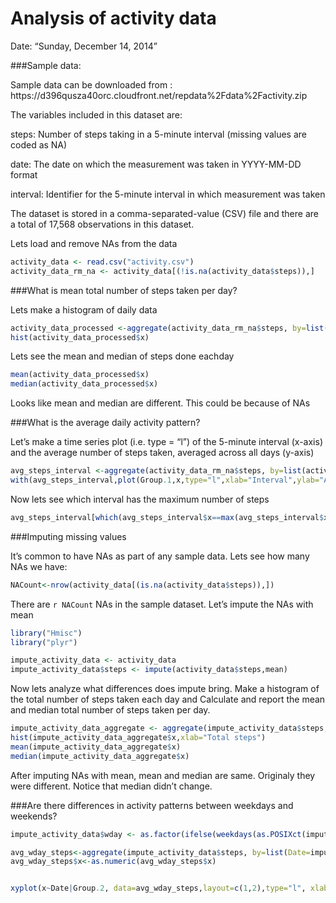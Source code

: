 # Analysis of activity data
Date: "Sunday, December 14, 2014"


###Sample data:

Sample data can be downloaded from : https://d396qusza40orc.cloudfront.net/repdata%2Fdata%2Factivity.zip

The variables included in this dataset are:

steps: Number of steps taking in a 5-minute interval (missing values are coded as NA)

date: The date on which the measurement was taken in YYYY-MM-DD format

interval: Identifier for the 5-minute interval in which measurement was taken

The dataset is stored in a comma-separated-value (CSV) file and there are a total of 17,568 observations in this dataset.

Lets load and remove NAs from the data

```r
activity_data <- read.csv("activity.csv")
activity_data_rm_na <- activity_data[(!is.na(activity_data$steps)),]
```

###What is mean total number of steps taken per day?

Lets make a histogram of daily data

```r
activity_data_processed <-aggregate(activity_data_rm_na$steps, by=list(activity_data_rm_na$date), FUN=sum, na.rm=TRUE)
hist(activity_data_processed$x)
```

Lets see the mean and median of steps done eachday

```r
mean(activity_data_processed$x)
median(activity_data_processed$x)
```
Looks like mean and median are different. This could be because of NAs

###What is the average daily activity pattern?

Let's make a time series plot (i.e. type = "l") of the 5-minute interval (x-axis) and the average number of steps taken, averaged across all days (y-axis)

```r
avg_steps_interval <-aggregate(activity_data_rm_na$steps, by=list(activity_data_rm_na$interval), FUN=mean, na.rm=TRUE)
with(avg_steps_interval,plot(Group.1,x,type="l",xlab="Interval",ylab="Average steps across all days"))
```

Now lets see which interval has the maximum number of steps

```r
avg_steps_interval[which(avg_steps_interval$x==max(avg_steps_interval$x)),1]
```

###Imputing missing values

It's common to have NAs as part of any sample data. Lets see how many NAs we have:

```r
NACount<-nrow(activity_data[(is.na(activity_data$steps)),])
```

There are `r NACount` NAs in the sample dataset. Let's impute the NAs with mean

```r
library("Hmisc")
library("plyr")

impute_activity_data <- activity_data
impute_activity_data$steps <- impute(activity_data$steps,mean)
```

Now lets analyze what differences does impute bring. Make a histogram of the total number of steps taken each day and Calculate and report the mean and median total number of steps taken per day.

```r
impute_activity_data_aggregate <- aggregate(impute_activity_data$steps, by=list(impute_activity_data$date), FUN=sum, na.rm=TRUE)
hist(impute_activity_data_aggregate$x,xlab="Total steps")
mean(impute_activity_data_aggregate$x)
median(impute_activity_data_aggregate$x)
```

After imputing NAs with mean, mean and median are same. Originaly they were different. Notice that median didn't change.

###Are there differences in activity patterns between weekdays and weekends?

```r
impute_activity_data$wday <- as.factor(ifelse(weekdays(as.POSIXct(impute_activity_data$date)) %in% c("Saturday","Sunday"), "Weekend", "Weekday"))

avg_wday_steps<-aggregate(impute_activity_data$steps, by=list(Date=impute_activity_data$interval,impute_activity_data$wday),FUN=mean)
avg_wday_steps$x<-as.numeric(avg_wday_steps$x)


xyplot(x~Date|Group.2, data=avg_wday_steps,layout=c(1,2),type="l", xlab="interval",ylab="Number of steps")
```
```r
```
```r
```
```r
```































